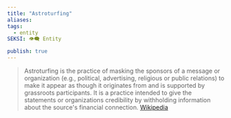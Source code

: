 ```yaml
---
title: "Astroturfing"
aliases: 
tags:
  - entity
SEKSI: 👁️‍🗨️ Entity

publish: true
---
```



> Astroturfing is the practice of masking the sponsors of a message or organization (e.g., political, advertising, religious or public relations) to make it appear as though it originates from and is supported by grassroots participants. It is a practice intended to give the statements or organizations credibility by withholding information about the source's financial connection.
> [Wikipedia](https://en.wikipedia.org/wiki/Astroturfing)
